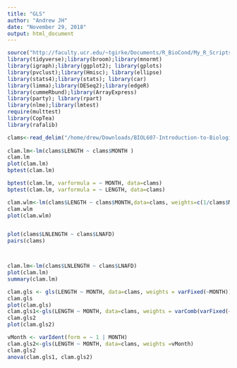 ```yaml
---
title: "GLS"
author: "Andrew JH"
date: "November 29, 2018"
output: html_document
---
```

   
   
```r
source("http://faculty.ucr.edu/~tgirke/Documents/R_BioCond/My_R_Scripts/dendroCol.R")
library(tidyverse);library(broom);library(mnormt)
library(igraph);library(ggplot2); library(gplots)
library(pvclust);library(Hmisc); library(ellipse)
library(stats4);library(stats); library(car)
library(limma);library(DESeq2);library(edgeR)
library(cummeRbund);library(ArrayExpress)
library(party); library(rpart)
library(nlme);library(lmtest)
require(multtest)
library(CopTea)
library(rafalib)

```

```r


clams<-read_delim("/home/drew/Downloads/BIOL607-Introduction-to-Biological-Data-Analysis/data/Clams.txt", delim="\t")
 
clam.lm<-lm(clams$LENGTH ~ clams$MONTH )
clam.lm
plot(clam.lm)
bptest(clam.lm)

bptest(clam.lm, varformula = ~ MONTH, data=clams)
bptest(clam.lm, varformula = ~ LENGTH, data=clams)

clam.wlm<-lm(clams$LENGTH ~ clams$MONTH,data=clams, weights=c(1/clams$MONTH))
clam.wlm
plot(clam.wlm)


plot(clams$LNLENGTH ~ clams$LNAFD)
pairs(clams)



clam.lm<-lm(clams$LNLENGTH ~ clams$LNAFD)
plot(clam.lm)
summary(clam.lm)

clam.gls <- gls(LENGTH ~ MONTH, data=clams, weights = varFixed(~MONTH)) 
clam.gls
plot(clam.gls)
clam.gls1<-gls(LENGTH ~ MONTH, data=clams, weights = varComb(varFixed(~LENGTH), varFixed(~MONTH)))
clam.gls2
plot(clam.gls2)

vMonth <- varIdent(form = ~ 1 | MONTH)
clam.gls2<-gls(LENGTH ~ MONTH, data=clams, weights =vMonth)
clam.gls2
anova(clam.gls1, clam.gls2)

```






















